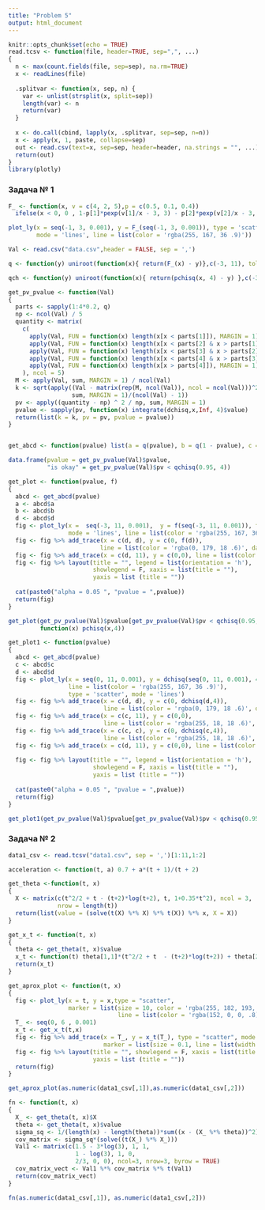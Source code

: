 ---
title: "Problem 5"
output: html_document
---

```{r setup, include=FALSE}
knitr::opts_chunk$set(echo = TRUE)
read.tcsv <- function(file, header=TRUE, sep=",", ...) 
{
  n <- max(count.fields(file, sep=sep), na.rm=TRUE)
  x <- readLines(file)
  
  .splitvar <- function(x, sep, n) {
    var <- unlist(strsplit(x, split=sep))
    length(var) <- n
    return(var)
  }
  
  x <- do.call(cbind, lapply(x, .splitvar, sep=sep, n=n))
  x <- apply(x, 1, paste, collapse=sep)
  out <- read.csv(text=x, sep=sep, header=header, na.strings = "", ...)
  return(out)
}
library(plotly)
```

### Задача № 1

```{r first, warning=FALSE, message=FALSE}
F_ <- function(x, v = c(4, 2, 5),p = c(0.5, 0.1, 0.4)) 
  ifelse(x < 0, 0 , 1-p[1]*pexp(v[1]/x - 3, 3) - p[2]*pexp(v[2]/x - 3, 3) - p[3]*pexp(v[3]/x - 3, 3))

plot_ly(x = seq(-1, 3, 0.001), y = F_(seq(-1, 3, 0.001)), type = 'scatter',
        mode = 'lines', line = list(color = 'rgba(255, 167, 36 .9)'))
```

```{r first1}
Val <- read.csv("data.csv",header = FALSE, sep = ',')

q <- function(y) uniroot(function(x){ return(F_(x) - y)},c(-3, 11), tol = 1e-6)$root

qch <- function(y) uniroot(function(x){ return(pchisq(x, 4) - y) },c(-3, 11))$root

get_pv_pvalue <- function(Val) 
{
  parts <- sapply(1:4*0.2, q)
  np <- ncol(Val) / 5
  quantity <- matrix(
    c(
      apply(Val, FUN = function(x) length(x[x < parts[1]]), MARGIN = 1),
      apply(Val, FUN = function(x) length(x[x < parts[2] & x > parts[1]]), MARGIN = 1),
      apply(Val, FUN = function(x) length(x[x < parts[3] & x > parts[2]]), MARGIN = 1),
      apply(Val, FUN = function(x) length(x[x < parts[4] & x > parts[3]]), MARGIN = 1),
      apply(Val, FUN = function(x) length(x[x > parts[4]]), MARGIN = 1)
    ), ncol = 5)
  M <- apply(Val, sum, MARGIN = 1) / ncol(Val)
  k <- sqrt(apply((Val - matrix(rep(M, ncol(Val)), ncol = ncol(Val)))^2,
                  sum, MARGIN = 1)/(ncol(Val) - 1))
  pv <- apply((quantity - np) ^ 2 / np, sum, MARGIN = 1)
  pvalue <- sapply(pv, function(x) integrate(dchisq,x,Inf, 4)$value) 
  return(list(k = k, pv = pv, pvalue = pvalue))
}


get_abcd <- function(pvalue) list(a = q(pvalue), b = q(1 - pvalue), c = qch(1 - pvalue), d = qchisq(0.95, 4))

data.frame(pvalue = get_pv_pvalue(Val)$pvalue, 
           "is okay" = get_pv_pvalue(Val)$pv < qchisq(0.95, 4))
```

```{r plot}
get_plot <- function(pvalue, f) 
{
  abcd <- get_abcd(pvalue)
  a <- abcd$a
  b <- abcd$b
  d <- abcd$d
  fig <- plot_ly(x =  seq(-3, 11, 0.001),  y = f(seq(-3, 11, 0.001)), type = 'scatter',
                 mode = 'lines', line = list(color = 'rgba(255, 167, 36 .9)'))
  fig <- fig %>% add_trace(x = c(d, d), y = c(0, f(d)),
                          line = list(color = 'rgba(0, 179, 18 .6)', dash = 'dash'))
  fig <- fig %>% add_trace(x = c(d, 11), y = c(0,0), line = list(color = "green"))
  fig <- fig %>% layout(title = "", legend = list(orientation = 'h'),
                        showlegend = F, xaxis = list(title = ""),
                        yaxis = list (title = ""))
  
  cat(paste0("alpha = 0.05 ", "pvalue = ",pvalue))
  return(fig)
}

get_plot(get_pv_pvalue(Val)$pvalue[get_pv_pvalue(Val)$pv < qchisq(0.95, 4)],
         function(x) pchisq(x,4))
```


```{r plot1}
get_plot1 <- function(pvalue) 
{
  abcd <- get_abcd(pvalue)
  c <- abcd$c
  d <- abcd$d
  fig <- plot_ly(x = seq(0, 11, 0.001), y = dchisq(seq(0, 11, 0.001), 4),
                 line = list(color = 'rgba(255, 167, 36 .9)'), 
                 type = 'scatter', mode = 'lines')
  fig <- fig %>% add_trace(x = c(d, d), y = c(0, dchisq(d,4)),
                           line = list(color = 'rgba(0, 179, 18 .6)', dash = 'dash'))
  fig <- fig %>% add_trace(x = c(c, 11), y = c(0,0), 
                           line = list(color = 'rgba(255, 18, 18 .6)', dash = 'dash'))
  fig <- fig %>% add_trace(x = c(c, c), y = c(0, dchisq(c,4)),
                           line = list(color = 'rgba(255, 18, 18 .6)', dash = 'dash'))
  fig <- fig %>% add_trace(x = c(d, 11), y = c(0,0), line = list(color = "green"))
  
  fig <- fig %>% layout(title = "", legend = list(orientation = 'h'),
                        showlegend = F, xaxis = list(title = ""),
                        yaxis = list (title = ""))
  
  cat(paste0("alpha = 0.05 ", "pvalue = ",pvalue))
  return(fig)
}

get_plot1(get_pv_pvalue(Val)$pvalue[get_pv_pvalue(Val)$pv < qchisq(0.95, 4)])
```

### Задача № 2

```{r second, message=F}
data1_csv <- read.tcsv("data1.csv", sep = ',')[1:11,1:2]

acceleration <- function(t, a) 0.7 + a*(t + 1)/(t + 2) 

get_theta <-function(t, x) 
{
  X <- matrix(c(t^2/2 + t - (t+2)*log(t+2), t, 1+0.35*t^2), ncol = 3,
              nrow = length(t))
  return(list(value = (solve(t(X) %*% X) %*% t(X)) %*% x, X = X))
}

get_x_t <- function(t, x) 
{
  theta <- get_theta(t, x)$value
  x_t <- function(t) theta[1,1]*(t^2/2 + t  - (t+2)*log(t+2)) + theta[2,1]*t + theta[3,1] + 0.35*t^2
  return(x_t)
}

get_aprox_plot <- function(t, x) 
{
  fig <- plot_ly(x = t, y = x,type = "scatter",
                 marker = list(size = 10, color = 'rgba(255, 182, 193, .9)',
                               line = list(color = 'rgba(152, 0, 0, .8)', width = 2)))
  T_ <- seq(0, 6 , 0.001)
  x_t <- get_x_t(t,x)
  fig <- fig %>% add_trace(x = T_, y = x_t(T_), type = "scatter", mode = "lines",
                           marker = list(size = 0.1, line = list(width = 0.1)))
  fig <- fig %>% layout(title = "", showlegend = F, xaxis = list(title = ""),
                        yaxis = list (title = ""))
  return(fig)
}

get_aprox_plot(as.numeric(data1_csv[,1]),as.numeric(data1_csv[,2]))
```

```{r second1}
fn <- function(t, x) 
{
  X_ <- get_theta(t, x)$X
  theta <- get_theta(t, x)$value
  sigma_sq <- 1/(length(x) - length(theta))*sum((x - (X_ %*% theta))^2)
  cov_matrix <- sigma_sq*(solve((t(X_) %*% X_)))
  Val1 <- matrix(c(1.5 - 3*log(3), 1, 1,
                   1 - log(3), 1, 0,
                   2/3, 0, 0), ncol=3, nrow=3, byrow = TRUE)
  cov_matrix_vect <- Val1 %*% cov_matrix %*% t(Val1)
  return(cov_matrix_vect)
}

fn(as.numeric(data1_csv[,1]), as.numeric(data1_csv[,2]))
```